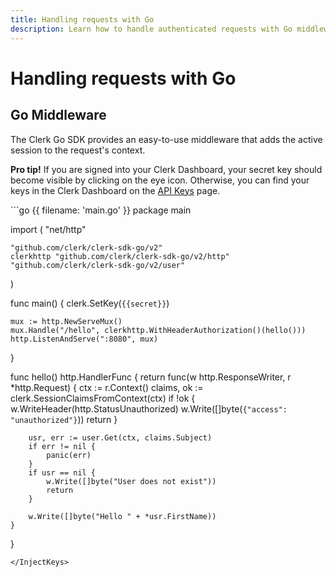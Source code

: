 ```yaml
---
title: Handling requests with Go
description: Learn how to handle authenticated requests with Go middleware using Clerk.
---
```


# Handling requests with Go

## Go Middleware

The Clerk Go SDK provides an easy-to-use middleware that adds the active session to the request's context.

**Pro tip!** If you are signed into your Clerk Dashboard, your secret key should become visible by clicking on the eye icon. Otherwise, you can find your keys in the Clerk Dashboard on the [API Keys](https://dashboard.clerk.com/last-active?path=api-keys) page.

<InjectKeys>
  ```go {{ filename: 'main.go' }}
  package main

  import (
  	"net/http"

  	"github.com/clerk/clerk-sdk-go/v2"
  	clerkhttp "github.com/clerk/clerk-sdk-go/v2/http"
  	"github.com/clerk/clerk-sdk-go/v2/user"
  )

  func main() {
  	clerk.SetKey(`{{secret}}`)

  	mux := http.NewServeMux()
  	mux.Handle("/hello", clerkhttp.WithHeaderAuthorization()(hello()))
  	http.ListenAndServe(":8080", mux)
  }

  func hello() http.HandlerFunc {
  	return func(w http.ResponseWriter, r *http.Request) {
  		ctx := r.Context()
  		claims, ok := clerk.SessionClaimsFromContext(ctx)
  		if !ok {
  			w.WriteHeader(http.StatusUnauthorized)
  			w.Write([]byte(`{"access": "unauthorized"}`))
  			return
  		}

  		usr, err := user.Get(ctx, claims.Subject)
  		if err != nil {
  			panic(err)
  		}
  		if usr == nil {
  			w.Write([]byte("User does not exist"))
  			return
  		}

  		w.Write([]byte("Hello " + *usr.FirstName))
  	}
  }
  ```
</InjectKeys>
